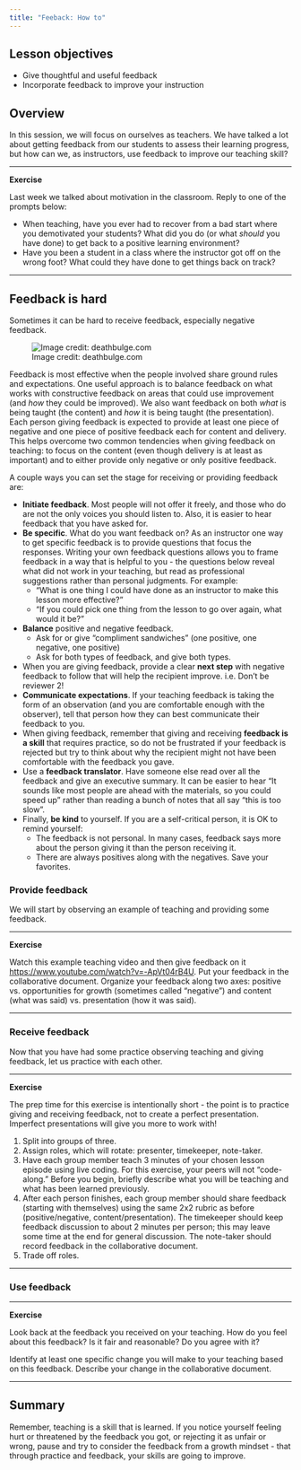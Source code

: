 ```yaml
---
title: "Feeback: How to"
---
```


## Lesson objectives

+ Give thoughtful and useful feedback
+ Incorporate feedback to improve your instruction

## Overview

In this session, we will focus on ourselves as teachers. We have talked a lot 
about getting feedback from our students to assess their learning progress, but 
how can we, as instructors, use feedback to improve our teaching skill?

***

**Exercise**

Last week we talked about motivation in the classroom. Reply to one of the 
prompts below: 

+ When teaching, have you ever had to recover from a bad start where you 
demotivated your students? What did you do (or what _should_ you have done) to 
get back to a positive learning environment?
+ Have you been a student in a class where the instructor got off on the wrong 
foot? What could they have done to get things back on track?

***

## Feedback is hard

Sometimes it can be hard to receive feedback, especially negative feedback.

![Image credit: deathbulge.com](images/deathbulge-jerk.jpg)

Feedback is most effective when the people involved share ground rules and 
expectations. One useful approach is to balance feedback on what works with 
constructive feedback on areas that could use improvement (and _how_ they could
be improved). We also want feedback on both _what_ is being taught (the 
content) and _how_ it is being taught (the presentation). Each person giving 
feedback is expected to provide at least one piece of negative and one piece of 
positive feedback each for content and delivery. This helps overcome two common 
tendencies when giving feedback on teaching: to focus on the content (even 
though delivery is at least as important) and to either provide only negative 
or only positive feedback.

A couple ways you can set the stage for receiving or providing feedback are:

+ **Initiate feedback**. Most people will not offer it freely, and those who do 
are not the only voices you should listen to. Also, it is easier to hear 
feedback that you have asked for.
+ **Be specific**. What do you want feedback on? As an instructor one way to 
get specific feedback is to provide questions that focus the responses. Writing 
your own feedback questions allows you to frame feedback in a way that is 
helpful to you - the questions below reveal what did not work in your teaching, 
but read as professional suggestions rather than personal judgments. For 
example:
    + "What is one thing I could have done as an instructor to make this lesson 
    more effective?"
    + "If you could pick one thing from the lesson to go over again, what would 
    it be?"
+ **Balance** positive and negative feedback.
    + Ask for or give "compliment sandwiches" (one positive, one negative, one 
      positive)
    + Ask for both types of feedback, and give both types.
+ When you are giving feedback, provide a clear **next step** with negative 
feedback to follow that will help the recipient improve. i.e. Don't be reviewer 
2!
+ **Communicate expectations**. If your teaching feedback is taking the form of 
an observation (and you are comfortable enough with the observer), tell that 
person how they can best communicate their feedback to you.
+ When giving feedback, remember that giving and receiving **feedback is a 
skill** that requires practice, so do not be frustrated if your feedback is 
rejected but try to think about why the recipient might not have been 
comfortable with the feedback you gave.
+ Use a **feedback translator**. Have someone else read over all the feedback 
and give an executive summary. It can be easier to hear "It sounds like most 
people are ahead with the materials, so you could speed up" rather than reading 
a bunch of notes that all say "this is too slow".
+ Finally, **be kind** to yourself. If you are a self-critical person, it is OK 
to remind yourself:
    + The feedback is not personal. In many cases, feedback says more about the 
    person giving it than the person receiving it.
    + There are always positives along with the negatives. Save your favorites.

### Provide feedback

We will start by observing an example of teaching and providing some feedback.

***

**Exercise**

Watch this example teaching video and then give feedback on it 
[https://www.youtube.com/watch?v=-ApVt04rB4U](https://www.youtube.com/watch?v=-ApVt04rB4U). 
Put your feedback in the collaborative document. Organize your feedback along 
two axes: positive vs. opportunities for growth (sometimes called "negative") 
and content (what was said) vs. presentation (how it was said).

***

### Receive feedback

Now that you have had some practice observing teaching and giving feedback, let 
us practice with each other.

***

**Exercise**

The prep time for this exercise is intentionally short - the 
point is to practice giving and receiving feedback, not to create a perfect 
presentation. Imperfect presentations will give you more to work with!

1. Split into groups of three.
2. Assign roles, which will rotate: presenter, timekeeper, note-taker.
3. Have each group member teach 3 minutes of your chosen lesson episode using 
live coding. For this exercise, your peers will not "code-along." Before you 
begin, briefly describe what you will be teaching and what has been learned 
previously.
4. After each person finishes, each group member should share feedback 
(starting with themselves) using the same 2x2 rubric as before 
(positive/negative, content/presentation). The timekeeper should keep feedback 
discussion to about 2 minutes per person; this may leave some time at the end 
for general discussion. The note-taker should record feedback in the 
collaborative document.
5. Trade off roles.

***

### Use feedback

***

**Exercise**

Look back at the feedback you received on your teaching. How do 
you feel about this feedback? Is it fair and reasonable? Do you agree with it?

Identify at least one specific change you will make to your teaching based on 
this feedback. Describe your change in the collaborative document.

***

## Summary

Remember, teaching is a skill that is learned. If you notice yourself feeling 
hurt or threatened by the feedback you got, or rejecting it as unfair or wrong, 
pause and try to consider the feedback from a growth mindset - that through 
practice and feedback, your skills are going to improve. 
